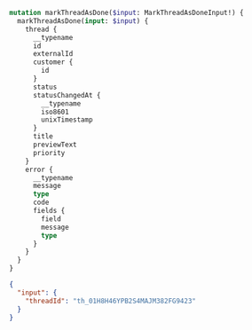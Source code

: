 ```graphql filename="Mutation"
mutation markThreadAsDone($input: MarkThreadAsDoneInput!) {
  markThreadAsDone(input: $input) {
    thread {
      __typename
      id
      externalId
      customer {
        id
      }
      status
      statusChangedAt {
        __typename
        iso8601
        unixTimestamp
      }
      title
      previewText
      priority
    }
    error {
      __typename
      message
      type
      code
      fields {
        field
        message
        type
      }
    }
  }
}
```

```json filename="Variables"
{
  "input": {
    "threadId": "th_01H8H46YPB2S4MAJM382FG9423"
  }
}
```
